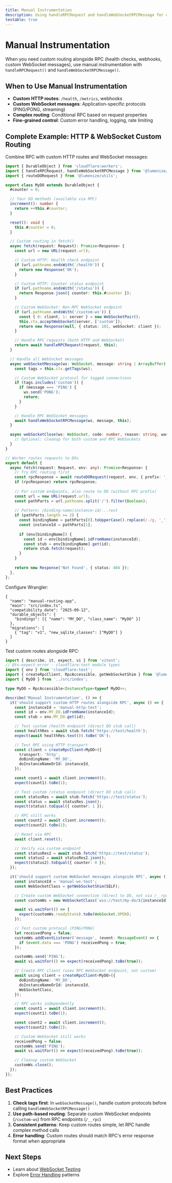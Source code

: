 ```yaml
---
title: Manual Instrumentation
description: Using handleRPCRequest and handleWebSocketRPCMessage for custom routing
testable: true
---
```


# Manual Instrumentation

When you need custom routing alongside RPC (health checks, webhooks, custom WebSocket messages), use manual instrumentation with `handleRPCRequest()` and `handleWebSocketRPCMessage()`.

## When to Use Manual Instrumentation

- **Custom HTTP routes**: `/health`, `/metrics`, webhooks
- **Custom WebSocket messages**: Application-specific protocols (PING/PONG, streaming)
- **Complex routing**: Conditional RPC based on request properties
- **Fine-grained control**: Custom error handling, logging, rate limiting

## Complete Example: HTTP & WebSocket Custom Routing

Combine RPC with custom HTTP routes and WebSocket messages:

```typescript src/index.ts
import { DurableObject } from 'cloudflare:workers';
import { handleRPCRequest, handleWebSocketRPCMessage } from '@lumenize/rpc';
import { routeDORequest } from '@lumenize/utils';

export class MyDO extends DurableObject {
  #counter = 0;

  // Your DO methods (available via RPC)
  increment(): number {
    return ++this.#counter;
  }

  reset(): void {
    this.#counter = 0;
  }

  // Custom routing in fetch()
  async fetch(request: Request): Promise<Response> {
    const url = new URL(request.url);

    // Custom HTTP: Health check endpoint
    if (url.pathname.endsWith('/health')) {
      return new Response('OK');
    }

    // Custom HTTP: Counter status endpoint
    if (url.pathname.endsWith('/status')) {
      return Response.json({ counter: this.#counter });
    }

    // Custom WebSocket: Non-RPC WebSocket endpoint
    if (url.pathname.endsWith('/custom-ws')) {
      const { 0: client, 1: server } = new WebSocketPair();
      this.ctx.acceptWebSocket(server, ['custom']);
      return new Response(null, { status: 101, webSocket: client });
    }

    // Handle RPC requests (both HTTP and WebSocket)
    return await handleRPCRequest(request, this);
  }

  // Handle all WebSocket messages
  async webSocketMessage(ws: WebSocket, message: string | ArrayBuffer): Promise<void> {
    const tags = this.ctx.getTags(ws);

    // Custom WebSocket protocol for tagged connections
    if (tags.includes('custom')) {
      if (message === 'PING') {
        ws.send('PONG');
        return;
      }
    }

    // Handle RPC WebSocket messages
    await handleWebSocketRPCMessage(ws, message, this);
  }

  async webSocketClose(ws: WebSocket, code: number, reason: string, wasClean: boolean): Promise<void> {
    // Optional: cleanup for both custom and RPC WebSockets
  }
}

// Worker routes requests to DOs
export default {
  async fetch(request: Request, env: any): Promise<Response> {
    // Try RPC routing first
    const rpcResponse = await routeDORequest(request, env, { prefix: '__rpc' });
    if (rpcResponse) return rpcResponse;
    
    // For custom endpoints, also route to DO (without RPC prefix)
    const url = new URL(request.url);
    const pathParts = url.pathname.split('/').filter(Boolean);
    
    // Pattern: /binding-name/instance-id/...rest
    if (pathParts.length >= 2) {
      const bindingName = pathParts[0].toUpperCase().replace(/-/g, '_');
      const instanceId = pathParts[1];
      
      if (env[bindingName]) {
        const id = env[bindingName].idFromName(instanceId);
        const stub = env[bindingName].get(id);
        return stub.fetch(request);
      }
    }
    
    return new Response('Not Found', { status: 404 });
  },
};
```

Configure Wrangler:

```jsonc wrangler
{
  "name": "manual-routing-app",
  "main": "src/index.ts",
  "compatibility_date": "2025-09-12",
  "durable_objects": {
    "bindings": [{ "name": "MY_DO", "class_name": "MyDO" }]
  },
  "migrations": [
    { "tag": "v1", "new_sqlite_classes": ["MyDO"] }
  ]
}
```

Test custom routes alongside RPC:

```typescript test
import { describe, it, expect, vi } from 'vitest';
// @ts-expect-error - cloudflare:test module types
import { env } from 'cloudflare:test';
import { createRpcClient, RpcAccessible, getWebSocketShim } from '@lumenize/rpc';
import { MyDO } from '../src/index';

type MyDO = RpcAccessible<InstanceType<typeof MyDO>>;

describe('Manual Instrumentation', () => {
  it('should support custom HTTP routes alongside RPC', async () => {
    const instanceId = 'manual-http-test';
    const id = env.MY_DO.idFromName(instanceId);
    const stub = env.MY_DO.get(id);

    // Test custom /health endpoint (direct DO stub call)
    const healthRes = await stub.fetch('https://test/health');
    expect(await healthRes.text()).toBe('OK');

    // Test RPC using HTTP transport
    const client = createRpcClient<MyDO>({
      transport: 'http',
      doBindingName: 'MY_DO',
      doInstanceNameOrId: instanceId,
    });

    const count1 = await client.increment();
    expect(count1).toBe(1);

    // Test custom /status endpoint (direct DO stub call)
    const statusRes = await stub.fetch('https://test/status');
    const status = await statusRes.json();
    expect(status).toEqual({ counter: 1 });

    // RPC still works
    const count2 = await client.increment();
    expect(count2).toBe(2);

    // Reset via RPC
    await client.reset();

    // Verify via custom endpoint
    const statusRes2 = await stub.fetch('https://test/status');
    const status2 = await statusRes2.json();
    expect(status2).toEqual({ counter: 0 });
  });

  it('should support custom WebSocket messages alongside RPC', async () => {
    const instanceId = 'manual-ws-test';
    const WebSocketClass = getWebSocketShim(SELF);

    // Create custom WebSocket connection (direct to DO, not via /__rpc)
    const customWs = new WebSocketClass(`wss://test/my-do/${instanceId}/custom-ws`);

    await vi.waitFor(() => {
      expect(customWs.readyState).toBe(WebSocket.OPEN);
    });

    // Test custom protocol (PING/PONG)
    let receivedPong = false;
    customWs.addEventListener('message', (event: MessageEvent) => {
      if (event.data === 'PONG') receivedPong = true;
    });

    customWs.send('PING');
    await vi.waitFor(() => expect(receivedPong).toBe(true));

    // Create RPC client (uses RPC WebSocket endpoint, not custom)
    await using client = createRpcClient<MyDO>({
      doBindingName: 'MY_DO',
      doInstanceNameOrId: instanceId,
      WebSocketClass,
    });

    // RPC works independently
    const count1 = await client.increment();
    expect(count1).toBe(1);

    const count2 = await client.increment();
    expect(count2).toBe(2);

    // Custom WebSocket still works
    receivedPong = false;
    customWs.send('PING');
    await vi.waitFor(() => expect(receivedPong).toBe(true));

    // Cleanup custom WebSocket
    customWs.close();
  });
});
```

## Best Practices

1. **Check tags first**: In `webSocketMessage()`, handle custom protocols before calling `handleWebSocketRPCMessage()`
2. **Use path-based routing**: Separate custom WebSocket endpoints (`/custom-ws`) from RPC endpoints (`/__rpc`)
3. **Consistent patterns**: Keep custom routes simple, let RPC handle complex method calls
4. **Error handling**: Custom routes should match RPC's error response format when appropriate

## Next Steps

- Learn about [WebSocket Testing](./websocket-testing.mdx)
- Explore [Error Handling](./error-handling.mdx) patterns
